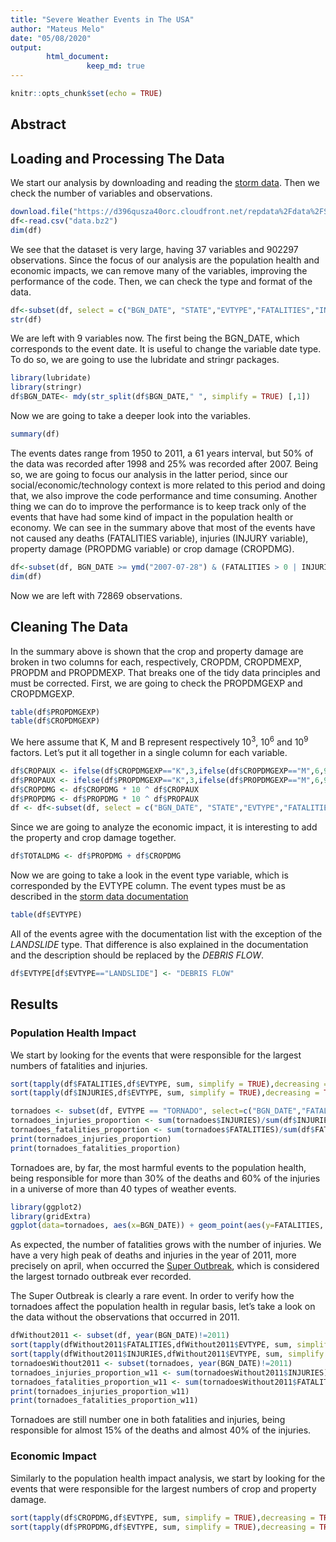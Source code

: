 ```yaml
---
title: "Severe Weather Events in The USA"
author: "Mateus Melo"
date: "05/08/2020"
output:
        html_document:
                 keep_md: true
---
```


```r
knitr::opts_chunk$set(echo = TRUE)
```

## Abstract


## Loading and Processing The Data

We start our analysis by downloading  and reading the [storm data](https://d396qusza40orc.cloudfront.net/repdata%2Fdata%2FStormData.csv.bz2). Then we check the number of variables and observations.

```r
download.file("https://d396qusza40orc.cloudfront.net/repdata%2Fdata%2FStormData.csv.bz2","data.bz2")
df<-read.csv("data.bz2")
dim(df)
```

We see that the dataset is very large, having 37 variables and 902297 observations. Since the focus of our analysis are the population health and economic impacts, we can remove many of the variables, improving the performance of the code. Then, we can check the type and format of the data.

```r
df<-subset(df, select = c("BGN_DATE", "STATE","EVTYPE","FATALITIES","INJURIES","PROPDMG","PROPDMGEXP","CROPDMG","CROPDMGEXP"))
str(df)
```

We are left with 9 variables now. The first  being  the BGN_DATE, which corresponds to the event date. It is useful to change the variable date type. To do so, we are going to use the lubridate and stringr packages.

```r
library(lubridate)
library(stringr)
df$BGN_DATE<- mdy(str_split(df$BGN_DATE," ", simplify = TRUE) [,1])
```

Now we are going to take a deeper look into the variables.

```r
summary(df)
```

The events dates range from 1950 to 2011, a 61 years interval, but 50% of the data was recorded after 1998 and 25% was recorded after 2007. Being so, we are going to focus our analysis in the latter period, since our social/economic/technology context is more related to this period and doing that, we also improve the code performance and time consuming. Another thing we can do to improve the performance is to keep track only of the events that have had some kind of impact in the population health or economy. We can see in the summary above that most of the events have not caused any deaths (FATALITIES variable), injuries (INJURY variable), property damage (PROPDMG variable) or crop damage (CROPDMG).

```r
df<-subset(df, BGN_DATE >= ymd("2007-07-28") & (FATALITIES > 0 | INJURIES > 0 | PROPDMG > 0 | CROPDMG >0))
dim(df)
```

Now we are left with 72869 observations.


## Cleaning The Data

In the summary above is shown that the crop and property damage are broken in two columns for each, respectively, CROPDM, CROPDMEXP, PROPDM and PROPDMEXP. That breaks one of the tidy data principles and must be corrected. First, we are going to check the PROPDMGEXP and CROPDMGEXP. 
```r
table(df$PROPDMGEXP)
table(df$CROPDMGEXP)
```

We here assume that K, M and B represent respectively 10<sup>3</sup>, 10<sup>6</sup> and 10<sup>9</sup> factors. Let's put it all together in a single column for each variable.

```r
df$CROPAUX <- ifelse(df$CROPDMGEXP=="K",3,ifelse(df$CROPDMGEXP=="M",6,9))
df$PROPAUX <- ifelse(df$PROPDMGEXP=="K",3,ifelse(df$PROPDMGEXP=="M",6,9))
df$CROPDMG <- df$CROPDMG * 10 ^ df$CROPAUX
df$PROPDMG <- df$PROPDMG * 10 ^ df$PROPAUX
df <- df<-subset(df, select = c("BGN_DATE", "STATE","EVTYPE","FATALITIES","INJURIES","PROPDMG","CROPDMG"))
```

Since we are going to analyze the economic impact, it is interesting to add the property and crop damage together.

```r
df$TOTALDMG <- df$PROPDMG + df$CROPDMG
```

Now we are going to take a look in the event type variable, which is corresponded by the EVTYPE column. The event types must be as described in the [storm data documentation](https://d396qusza40orc.cloudfront.net/repdata%2Fpeer2_doc%2Fpd01016005curr.pdf)

```r
table(df$EVTYPE)
```

All of the events agree with the documentation list with the exception of the *LANDSLIDE* type. That difference is also explained in  the documentation and the description should be replaced by the *DEBRIS FLOW*.

```r
df$EVTYPE[df$EVTYPE=="LANDSLIDE"] <- "DEBRIS FLOW"
```


## Results


### Population Health Impact

We start by looking for the events that were responsible for the largest numbers of fatalities and injuries.

```r
sort(tapply(df$FATALITIES,df$EVTYPE, sum, simplify = TRUE),decreasing = TRUE)[1:10]
sort(tapply(df$INJURIES,df$EVTYPE, sum, simplify = TRUE),decreasing = TRUE)[1:10]
```


```r
tornadoes <- subset(df, EVTYPE == "TORNADO", select=c("BGN_DATE","FATALITIES", "INJURIES"))
tornadoes_injuries_proportion <- sum(tornadoes$INJURIES)/sum(df$INJURIES)
tornadoes_fatalities_proportion <- sum(tornadoes$FATALITIES)/sum(df$FATALITIES)
print(tornadoes_injuries_proportion)
print(tornadoes_fatalities_proportion)
```

Tornadoes are, by far, the most harmful events to the population health, being responsible for more than 30% of the deaths and 60% of the injuries in a universe of more than 40 types of weather events.

```r
library(ggplot2)
library(gridExtra)
ggplot(data=tornadoes, aes(x=BGN_DATE)) + geom_point(aes(y=FATALITIES, colour="Fatalities")) + geom_line(aes(y=INJURIES, colour="Injuries")) + labs(x="Date", y="", title="Fatalities and Injuries by Tornadoes in The USA")
```

As expected, the number of fatalities grows with the number of injuries. We have a very high peak of deaths and injuries in the year of 2011, more precisely on april, when occurred the [Super Outbreak](https://en.wikipedia.org/wiki/2011_Super_Outbreak), which is considered the largest tornado outbreak ever recorded.

The Super Outbreak is clearly a rare event. In order to verify how the tornadoes affect the population health in regular basis, let's take a look on the data without the observations that occurred in 2011.

```r
dfWithout2011 <- subset(df, year(BGN_DATE)!=2011)
sort(tapply(dfWithout2011$FATALITIES,dfWithout2011$EVTYPE, sum, simplify = TRUE),decreasing = TRUE)[1:10]
sort(tapply(dfWithout2011$INJURIES,dfWithout2011$EVTYPE, sum, simplify = TRUE),decreasing = TRUE)[1:10]
tornadoesWithout2011 <- subset(tornadoes, year(BGN_DATE)!=2011)
tornadoes_injuries_proportion_w11 <- sum(tornadoesWithout2011$INJURIES)/sum(dfWithout2011$INJURIES)
tornadoes_fatalities_proportion_w11 <- sum(tornadoesWithout2011$FATALITIES)/sum(dfWithout2011$FATALITIES)
print(tornadoes_injuries_proportion_w11)
print(tornadoes_fatalities_proportion_w11)
```

Tornadoes are still number one in both fatalities and injuries, being responsible for almost 15% of the deaths and almost 40% of the injuries.

### Economic Impact

Similarly to the population health impact analysis, we start by looking for the events that were responsible for the largest numbers of crop and property damage.

```r
sort(tapply(df$CROPDMG,df$EVTYPE, sum, simplify = TRUE),decreasing = TRUE)[1:10]
sort(tapply(df$PROPDMG,df$EVTYPE, sum, simplify = TRUE),decreasing = TRUE)[1:10]
```
